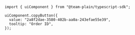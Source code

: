 ```tsx
import { uiComponent } from "@team-plain/typescript-sdk";

uiComponent.copyButton({
  value: "2a8f2dae-3580-402b-aa0a-243efae55e39",
  tooltip: "Order ID",
});
```
